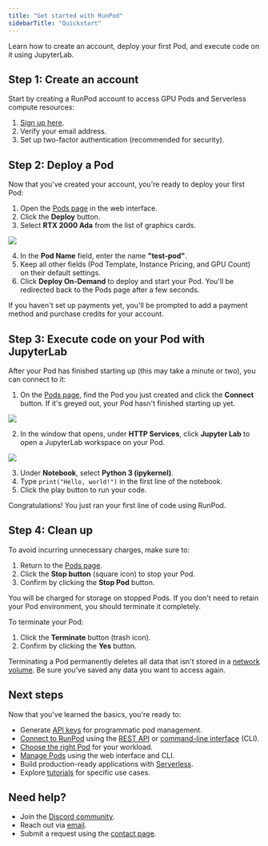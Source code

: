 ```yaml
---
title: "Get started with RunPod"
sidebarTitle: "Quickstart"
---
```


Learn how to create an account, deploy your first Pod, and execute code on it using JupyterLab.

## Step 1: Create an account

Start by creating a RunPod account to access GPU Pods and Serverless compute resources:

1. [Sign up here](https://www.runpod.io/console/signup).
2. Verify your email address.
3. Set up two-factor authentication (recommended for security).

## Step 2: Deploy a Pod

Now that you've created your account, you're ready to deploy your first Pod:

1. Open the [Pods page](https://www.runpod.io/console/pods) in the web interface.
2. Click the **Deploy** button.
3. Select **RTX 2000 Ada** from the list of graphics cards.

<Frame>
  <img src="/images/3b67b490-quickstart-select-gpu.png" />
</Frame>

4. In the **Pod Name** field, enter the name **"test-pod"**.
5. Keep all other fields (Pod Template, Instance Pricing, and GPU Count) on their default settings.
6. Click **Deploy On-Demand** to deploy and start your Pod. You'll be redirected back to the Pods page after a few seconds.

<Info>

If you haven't set up payments yet, you'll be prompted to add a payment method and purchase credits for your account.

</Info>

## Step 3: Execute code on your Pod with JupyterLab

After your Pod has finished starting up (this may take a minute or two), you can connect to it:

1. On the [Pods page](https://www.runpod.io/console/pods), find the Pod you just created and click the **Connect** button. If it's greyed out, your Pod hasn't finished starting up yet.

<Frame>
  <img src="/images/192c2a1a-quickstart-connect-button.png" />
</Frame>

2. In the window that opens, under **HTTP Services**, click **Jupyter Lab** to open a JupyterLab workspace on your Pod.

<Frame>
  <img src="/images/3060bf2f-quickstart-jupyter-lab.png" />
</Frame>

3. Under **Notebook**, select **Python 3 (ipykernel)**.
4. Type `print("Hello, world!")` in the first line of the notebook.
5. Click the play button to run your code.

Congratulations! You just ran your first line of code using RunPod.

## Step 4: Clean up

To avoid incurring unnecessary charges, make sure to:

1. Return to the [Pods page](https://www.runpod.io/console/pods).
2. Click the **Stop button** (square icon) to stop your Pod.
3. Confirm by clicking the **Stop Pod** button.

<Warning>

You will be charged for storage on stopped Pods. If you don't need to retain your Pod environment, you should terminate it completely.

</Warning>

To terminate your Pod:

1. Click the **Terminate** button (trash icon).
2. Confirm by clicking the **Yes** button.

<Warning>

Terminating a Pod permanently deletes all data that isn't stored in a [network volume](/pods/storage/create-network-volumes). Be sure you've saved any data you want to access again.

</Warning>

## Next steps

Now that you've learned the basics, you're ready to:

* Generate [API keys](/get-started/api-keys) for programmatic pod management.
* [Connect to RunPod](/get-started/connect-to-runpod) using the [REST API](https://rest.runpod.io/v1/docs) or [command-line interface](/runpodctl/overview) (CLI).
* [Choose the right Pod](/pods/choose-a-pod) for your workload.
* [Manage Pods](/pods/manage-pods) using the web interface and CLI.
* Build production-ready applications with [Serverless](/serverless/get-started).
* Explore [tutorials](/tutorials/overview) for specific use cases.

## Need help?

* Join the [Discord community](https://discord.gg/cUpRmau42V).
* Reach out via [email](mailto:help@runpod.io).
* Submit a request using the [contact page](https://contact.runpod.io/hc/requests/new).
